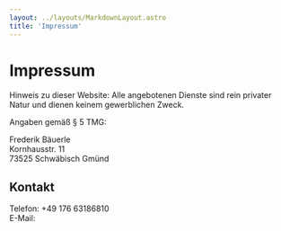 ```yaml
---
layout: ../layouts/MarkdownLayout.astro
title: 'Impressum'
---
```


<Picture class="heroImage" src={myImage} alt="" width={300} loading="eager" />


# Impressum

Hinweis zu dieser Website: Alle angebotenen Dienste sind rein privater Natur und dienen keinem gewerblichen Zweck.

Angaben gemäß § 5 TMG:

Frederik Bäuerle<br />
Kornhausstr. 11<br />
73525 Schwäbisch Gmünd

## Kontakt

Telefon: +49 176 63186810<br />
E-Mail: <MailToLink />
